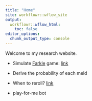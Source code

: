 ```yaml
---
title: "Home"
site: workflowr::wflow_site
output:
  workflowr::wflow_html:
    toc: false
editor_options:
  chunk_output_type: console
---
```


Welcome to my research website. 

- Simulate [Farkle](https://cardgames.io/farkle/) game: [link](sim.html)

- Derive the probability of each meld

- When to reroll? [link](strat.html)

- play-for-me bot